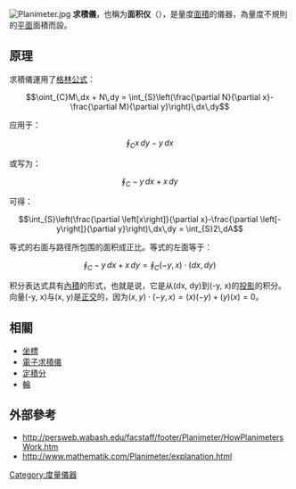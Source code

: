 [[File:Planimeter.jpg|thumb]]
'''求積儀'''，也稱为'''面积仪'''（{{lang-en|Planimeter}}），是量度[[面積|面積]]的儀器，為量度不規則的[[平面_(数学)|平面]]面積而設。

==原理==
求積儀運用了[[格林公式|格林公式]]：

:<math> \oint_{C}M\,dx + N\,dy = \int_{S}\left(\frac{\partial N}{\partial x}-\frac{\partial M}{\partial y}\right)\,dx\,dy</math>

应用于：

:<math> \oint_{C}x\,dy - y\,dx</math>

或写为：

:<math> \oint_{C}- y\,dx + x\,dy </math>

可得：

:<math> \int_{S}\left(\frac{\partial \left[x\right]}{\partial x}-\frac{\partial \left[-y\right]}{\partial y}\right)\,dx\,dy = \int_{S}2\,dA</math>

等式的右面与路径所包围的面积成正比。等式的左面等于：

:<math> \oint_{C}- y\,dx + x\,dy = \oint_{C} (-y, x)\cdot(dx, dy)</math>

积分表达式具有[[內積|內積]]的形式，也就是说，它是从(dx, dy)到(-y, x)的[[投影|投影]]的积分。向量(-y, x)与(x, y)是[[正交|正交]]的，因为<math>(x, y) \cdot (-y, x) = (x)(-y) + (y)(x) = 0</math>。

==相關==
* [[坐標|坐標]]
* [[電子求積儀|電子求積儀]]
* [[定積分|定積分]]
* [[輪|輪]]

==外部參考==
* http://persweb.wabash.edu/facstaff/footer/Planimeter/HowPlanimetersWork.htm {{Wayback|url=http://persweb.wabash.edu/facstaff/footer/Planimeter/HowPlanimetersWork.htm |date=20210413043328 }} 
* http://www.mathematik.com/Planimeter/explanation.html {{Wayback|url=http://www.mathematik.com/Planimeter/explanation.html |date=20200812071948 }} 

[[Category:度量儀器|Category:度量儀器]]